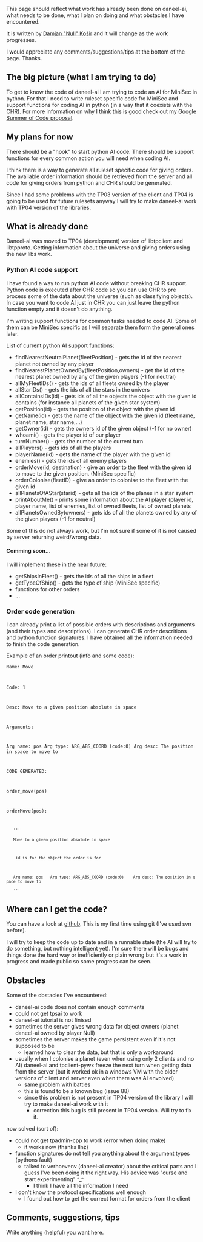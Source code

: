 This page should reflect what work has already been done on daneel-ai, what needs to be done, what I plan on doing and what obstacles I have encountered.

It is written by [[User:Null|Damjan "Null" Košir]] and it will change as the work progresses.

I would appreciate any comments/suggestions/tips at the bottom of the page. Thanks.

== The big picture (what I am trying to do) ==

To get to know the code of daneel-ai I am trying to code an AI for MiniSec in python. For that I need to write ruleset specific code fro MiniSec and support functions for coding AI in python (in a way that it coexists with the CHR). For more information on why I think this is good check out my [[Google Summer of Code/Proposals2010/Null|Google Summer of Code proposal]].

== My plans for now ==

There should be a "hook" to start python AI code. There should be support functions for every common action you will need when coding AI.

I think there is a way to generate all ruleset specific code for giving orders. The available order information should be retrieved from the server and all code for giving orders from python and CHR should be generated.

Since I had some problems with the TP03 version of the client and TP04 is going to be used for future rulesets anyway I will try to make daneel-ai work with TP04 version of the libraries.

== What is already done ==
Daneel-ai was moved to TP04 (development) version of libtpclient and libtpproto. Getting information about the universe and giving orders using the new libs work.

=== Python AI code support ===
I have found a way to run python AI code without breaking CHR support. Python code is executed after CHR code so you can use CHR to pre process some of the data about the universe (such as classifying objects). In case you want to code AI just in CHR you can just leave the python function empty and it doesn't do anything.

I'm writing support functions for common tasks needed to code AI. Some of them can be MiniSec specific as I will separate them form the general ones later.

List of current python AI support functions:
* findNearestNeutralPlanet(fleetPosition) - gets the id of the nearest planet not owned by any player
* findNearestPlanetOwnedBy(fleetPosition,owners) - get the id of the nearest planet owned by any of the given players (-1 for neutral)
* allMyFleetIDs() - gets the ids of all fleets owned by the player
* allStarIDs() - gets the ids of all the stars in the univers
* allContainsIDs(id) - gets ids of all the objects the object with the given id contains (for instance all planets of the given star system)
* getPosition(id) - gets the position of the object with the given id
* getName(id) - gets the name of the object with the given id (fleet name, planet name, star name,...)
* getOwner(id) - gets the owners id of the given object (-1 for no owner)
* whoami() - gets the player id of our player
* turnNumber() - gets the number of the current turn
* allPlayers() - gets ids of all the players
* playerName(id) - gets the name of the player with the given id
* enemies() - gets the ids of all enemy players
* orderMove(id, destination) - give an order to the fleet with the given id to move to the given position. (MiniSec specific)
* orderColonise(fleetID) - give an order to colonise to the fleet with the given id
* allPlanetsOfAStar(starid) - gets all the ids of the planes in a star system
* printAboutMe() - prints some information about the AI player (player id, player name, list of enemies, list of owned fleets, list of owned planets
* allPlanetsOwnedBy(owners) - gets ids of all the planets owned by any of the given players (-1 for neutral)

Some of this do not always work, but I'm not sure if some of it is not caused by server returning weird/wrong data.

==== Comming soon... ====
I will implement these in the near future:
* getShipsInFleet() - gets the ids of all the ships in a fleet
* getTypeOfShip() - gets the type of ship (MiniSec specific)
* functions for other orders
* ...

=== Order code generation ===
I can already print a list of possible orders with descriptions and arguments (and their types and descriptions). I can generate CHR order descritions and python function signatures. I have obtained all the information needed to finish the code generation.

Example of an order printout (info and some code):




<code>Name: Move

Code: 1

Desc: Move to a given position absolute in space

Arguments: 

Arg name: pos	Arg type: ARG_ABS_COORD (code:0)	Arg desc: The position in space to move to 


CODE GENERATED:

order_move(pos)

orderMove(pos):

	'''
	Move to a given position absolute in space

	 id is for the object the order is for

	Arg name: pos	Arg type: ARG_ABS_COORD (code:0)	Arg desc: The position in space to move to
	'''</code>

== Where can I get the code? ==

You can have a look at [http://github.com/Null000/daneel-ai github]. This is my first time using git (I've used svn before).

I will try to keep the code up to date and in a runnable state (the AI will try to do something, but nothing intelligent yet). I'm sure there will be bugs and things done the hard way or inefficiently or plain wrong but it's a work in progress and made public so some progress can be seen.

== Obstacles ==
Some of the obstacles I've encountered:

* daneel-ai code does not contain enough comments
* could not get tpsai to work
* daneel-ai tutorial is not finised
* sometimes the server gives wrong data for object owners (planet daneel-ai owned by player Null)
* sometimes the server makes the game persistent even if it's not supposed to be
** learned how to clear the data, but that is only a workaround
* usually when I colonise a planet (even when using only 2 clients and no AI) daneel-ai and tpclient-pywx freeze the next turn when getting data from the server (but it worked ok in a windows VM with the older versions of client and server even when there was AI envolved)
** same problem with battles
** this is found to be a known bug (issue 88)
** since this problem is not present in TP04 version of the library I will try to make daneel-ai work with it
*** correction this bug is still present in TP04 version. Will try to fix it.

now solved (sort of):

* could not get tpadmin-cpp to work (error when doing make)
** it works now (thanks llnz)
* function signatures do not tell you anything about the argument types (pythons fault)
** talked to verhoevenv (daneel-ai creator) about the critical parts and I guess I've been doing it the right way. His advice was "curse and start experimenting" ^_^
*** I think I have all the information I need
* I don't know the protocol specifications well enough
** I found out how to get the correct format for orders from the client

== Comments, suggestions, tips ==
Write anything (helpful) you want here.